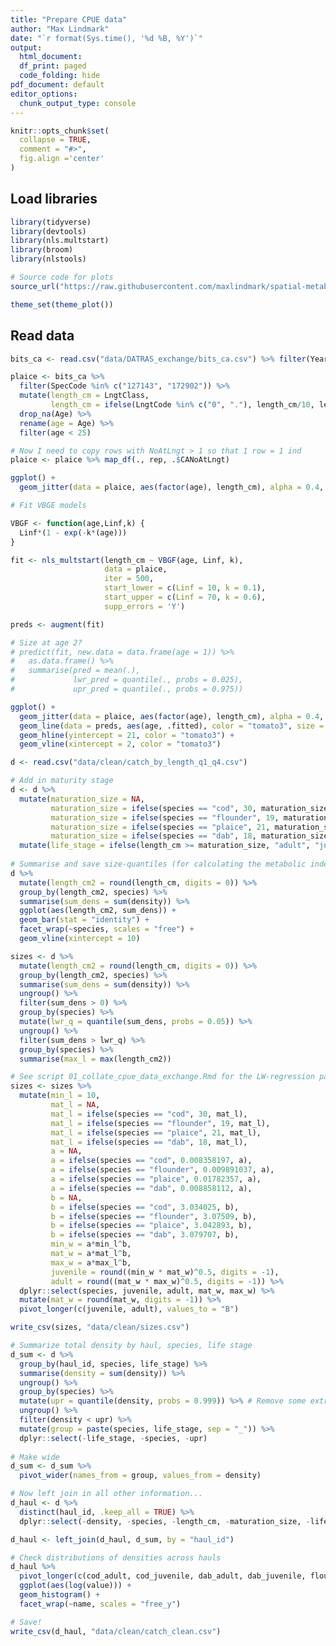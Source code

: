 ```yaml
---
title: "Prepare CPUE data"
author: "Max Lindmark"
date: "`r format(Sys.time(), '%d %B, %Y')`"
output:
  html_document:
  df_print: paged
  code_folding: hide
pdf_document: default
editor_options: 
  chunk_output_type: console
---
```

  
```r
knitr::opts_chunk$set(
  collapse = TRUE,
  comment = "#>",
  fig.align ='center'
)
```

## Load libraries

```r
library(tidyverse)
library(devtools)
library(nls.multstart)
library(broom)
library(nlstools)

# Source code for plots
source_url("https://raw.githubusercontent.com/maxlindmark/spatial-metabolic-index/main/R/functions/map-plot.R")

theme_set(theme_plot())
```

## Read data

```r
bits_ca <- read.csv("data/DATRAS_exchange/bits_ca.csv") %>% filter(Year > 1992) # To match covariates

plaice <- bits_ca %>%
  filter(SpecCode %in% c("127143", "172902")) %>% 
  mutate(length_cm = LngtClass,
         length_cm = ifelse(LngtCode %in% c("0", "."), length_cm/10, length_cm)) %>% 
  drop_na(Age) %>% 
  rename(age = Age) %>% 
  filter(age < 25)

# Now I need to copy rows with NoAtLngt > 1 so that 1 row = 1 ind
plaice <- plaice %>% map_df(., rep, .$CANoAtLngt)

ggplot() +
  geom_jitter(data = plaice, aes(factor(age), length_cm), alpha = 0.4, height = 0)

# Fit VBGE models

VBGF <- function(age,Linf,k) { 
  Linf*(1 - exp(-k*(age))) 
}

fit <- nls_multstart(length_cm ~ VBGF(age, Linf, k),
                     data = plaice,
                     iter = 500,
                     start_lower = c(Linf = 10, k = 0.1),
                     start_upper = c(Linf = 70, k = 0.6),
                     supp_errors = 'Y')

preds <- augment(fit)

# Size at age 2?
# predict(fit, new.data = data.frame(age = 1)) %>% 
#   as.data.frame() %>% 
#   summarise(pred = mean(.),
#             lwr_pred = quantile(., probs = 0.025),
#             upr_pred = quantile(., probs = 0.975))

ggplot() +
  geom_jitter(data = plaice, aes(factor(age), length_cm), alpha = 0.4, height = 0) +
  geom_line(data = preds, aes(age, .fitted), color = "tomato3", size = 1) + 
  geom_hline(yintercept = 21, color = "tomato3") + 
  geom_vline(xintercept = 2, color = "tomato3")
```

```r
d <- read.csv("data/clean/catch_by_length_q1_q4.csv")

# Add in maturity stage
d <- d %>% 
  mutate(maturation_size = NA,
         maturation_size = ifelse(species == "cod", 30, maturation_size), # Lindmark 2020, van Leeuven 2013
         maturation_size = ifelse(species == "flounder", 19, maturation_size), # Erlandsson 2017 (median L50)
         maturation_size = ifelse(species == "plaice", 21, maturation_size), # Estimated above based on WGBFAS 50% of 2 year olds being mature
         maturation_size = ifelse(species == "dab", 18, maturation_size)) %>% # Stock Annex: Dab (Limanda limanda) in subdivisions 22–32 (Baltic Sea)
  mutate(life_stage = ifelse(length_cm >= maturation_size, "adult", "juvenile"))
  
# Summarise and save size-quantiles (for calculating the metabolic index for representative sizes later on)
d %>% 
  mutate(length_cm2 = round(length_cm, digits = 0)) %>% 
  group_by(length_cm2, species) %>% 
  summarise(sum_dens = sum(density)) %>% 
  ggplot(aes(length_cm2, sum_dens)) + 
  geom_bar(stat = "identity") + 
  facet_wrap(~species, scales = "free") + 
  geom_vline(xintercept = 10)

sizes <- d %>% 
  mutate(length_cm2 = round(length_cm, digits = 0)) %>% 
  group_by(length_cm2, species) %>% 
  summarise(sum_dens = sum(density)) %>% 
  ungroup() %>% 
  filter(sum_dens > 0) %>% 
  group_by(species) %>% 
  mutate(lwr_q = quantile(sum_dens, probs = 0.05)) %>% 
  ungroup() %>% 
  filter(sum_dens > lwr_q) %>% 
  group_by(species) %>% 
  summarise(max_l = max(length_cm2))

# See script 01_collate_cpue_data_exchange.Rmd for the LW-regression parameters
sizes <- sizes %>% 
  mutate(min_l = 10, 
         mat_l = NA,
         mat_l = ifelse(species == "cod", 30, mat_l),
         mat_l = ifelse(species == "flounder", 19, mat_l),
         mat_l = ifelse(species == "plaice", 21, mat_l),
         mat_l = ifelse(species == "dab", 18, mat_l),
         a = NA,
         a = ifelse(species == "cod", 0.008358197, a),
         a = ifelse(species == "flounder", 0.009891037, a),
         a = ifelse(species == "plaice", 0.01782357, a),
         a = ifelse(species == "dab", 0.008858112, a),
         b = NA,
         b = ifelse(species == "cod", 3.034025, b),
         b = ifelse(species == "flounder", 3.07509, b),
         b = ifelse(species == "plaice", 3.042893, b),
         b = ifelse(species == "dab", 3.079707, b),
         min_w = a*min_l^b,
         mat_w = a*mat_l^b,
         max_w = a*max_l^b,
         juvenile = round((min_w * mat_w)^0.5, digits = -1),
         adult = round((mat_w * max_w)^0.5, digits = -1)) %>% 
  dplyr::select(species, juvenile, adult, mat_w, max_w) %>% 
  mutate(mat_w = round(mat_w, digits = -1)) %>% 
  pivot_longer(c(juvenile, adult), values_to = "B")

write_csv(sizes, "data/clean/sizes.csv")

# Summarize total density by haul, species, life stage
d_sum <- d %>% 
  group_by(haul_id, species, life_stage) %>% 
  summarise(density = sum(density)) %>% 
  ungroup() %>% 
  group_by(species) %>% 
  mutate(upr = quantile(density, probs = 0.999)) %>% # Remove some extreme values...
  ungroup() %>% 
  filter(density < upr) %>% 
  mutate(group = paste(species, life_stage, sep = "_")) %>% 
  dplyr::select(-life_stage, -species, -upr)
  
# Make wide
d_sum <- d_sum %>% 
  pivot_wider(names_from = group, values_from = density)

# Now left join in all other information...
d_haul <- d %>% 
  distinct(haul_id, .keep_all = TRUE) %>% 
  dplyr::select(-density, -species, -length_cm, -maturation_size, -life_stage)

d_haul <- left_join(d_haul, d_sum, by = "haul_id")

# Check distributions of densities across hauls
d_haul %>% 
  pivot_longer(c(cod_adult, cod_juvenile, dab_adult, dab_juvenile, flounder_adult, flounder_juvenile, plaice_adult, plaice_juvenile)) %>% 
  ggplot(aes(log(value))) + 
  geom_histogram() + 
  facet_wrap(~name, scales = "free_y")

# Save!
write_csv(d_haul, "data/clean/catch_clean.csv")
```

